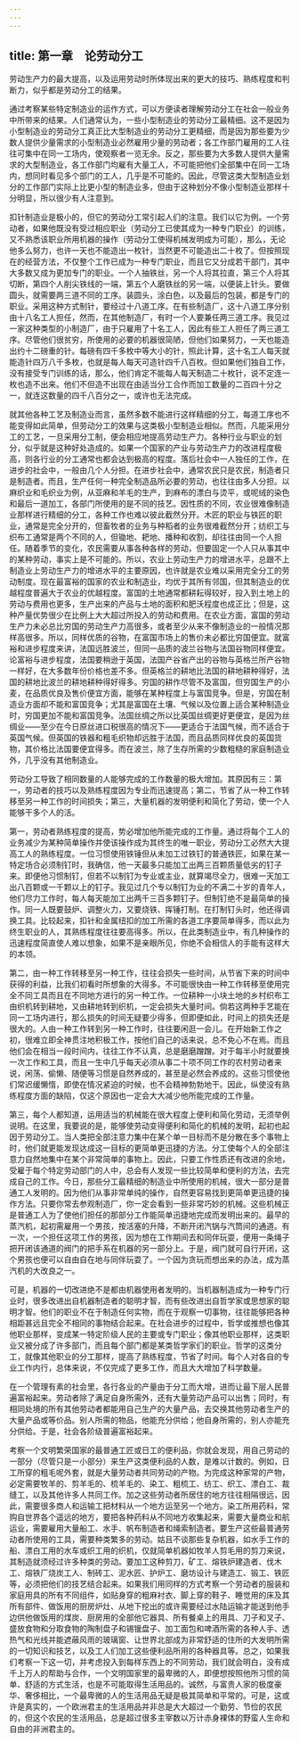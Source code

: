 ```yaml
---
---
---
```

title: 第一章　论劳动分工
---

劳动生产力的最大提高，以及运用劳动时所体现出来的更大的技巧、熟练程度和判断力，似乎都是劳动分工的结果。

通过考察某些特定制造业的运作方式，可以方便读者理解劳动分工在社会一般业务中所带来的结果。人们通常认为，一些小型制造业的劳动分工最精细。这不是因为小型制造业的劳动分工真正比大型制造业的劳动分工更精细，而是因为那些要为少数人提供少量需求的小型制造业必然雇用少量的劳动者；各工作部门雇用的工人往往可集中在同一工场内，使观察者一览无余。反之，那些要为大多数人提供大量需求的大型制造业，各工作部门均雇有大量工人，不可能把他们全部集中在同一工场内，想同时看见多个部门的工人，几乎是不可能的。因此，尽管这类大型制造业划分的工作部门实际上比更小型的制造业多，但由于这种划分不像小型制造业那样十分明显，所以很少有人注意到。

扣针制造业是极小的，但它的劳动分工常引起人们的注意。我们以它为例。一个劳动者，如果他既没有受过相应职业（劳动分工已使其成为一种专门职业）的训练，又不熟悉该职业所用机器的操作（劳动分工使得机械发明成为可能），那么，无论他多么努力，也许一天也不能造出一枚针，当然更不可能造出二十枚了。但按照现在的经营方法，不仅整个工作已成为一种专门职业，而且它又分成若干部门，其中大多数又成为更加专门的职业。一个人抽铁丝，另一个人将其拉直，第三个人将其切断，第四个人削尖铁线的一端，第五个人磨铁丝的另一端，以便装上针头。要做圆头，就需要两三道不同的工序。装圆头，涂白色，以及最后的包装，都是专门的职业。采用这种方式制针，要经过十八道工序。在有些制造厂，这十八道工序分别由十八名工人担任，然而，在其他制造厂，有时一个人要兼任两三道工序。我见过一家这种类型的小制造厂，由于只雇用了十名工人，因此有些工人担任了两三道工序。尽管他们很贫穷，所使用的必要的机器很简陋，但他们如果努力，一天也能造出约十二磅重的针。每磅有四千多枚中等大小的针，照此计算，这十名工人每天就能造针四万八千多枚，也就是每人每天可造针四千八百枚。但如果他们独自工作，没有接受专门训练的话，那么，他们肯定不能每人每天制造二十枚针，说不定连一枚也造不出来。他们不但造不出现在由适当分工合作而加工数量的二百四十分之一，就连这数量的四千八百分之一，或许也无法完成。

就其他各种工艺及制造业而言，虽然多数不能进行这样精细的分工，每道工序也不能变得如此简单，但劳动分工的效果与这类极小型制造业相似。然而，凡能采用分工的工艺，一旦采用分工制，便会相应地提高劳动生产力。各种行业与职业的划分，似乎就是这种好处造成的。如果一个国家的产业与劳动生产力的改进程度极高，则各行业的分工通常也都会达到极高的程度。落后社会中一人独任的工作，在进步的社会中，一般由几个人分担。在进步社会中，通常农民只是农民，制造者只是制造者。而且，生产任何一种完全制造品所必要的劳动，也往往由多人分担。以麻织业和毛织业为例，从亚麻和羊毛的生产，到麻布的漂白与烫平，或呢绒的染色和最后一道加工，各部门所使用的是不同的技艺。因性质的不同，农业很难像制造业那样进行精细的分工，各种工作也难以彼此截然分开。木匠的职业与铁匠的职业，通常是完全分开的，但畜牧者的业务与种稻者的业务很难截然分开；纺织工与织布工通常是两个不同的人，但锄地、耙地、播种和收割，却往往由同一个人担任。随着季节的变化，农民需要从事各种各样的劳动，但要固定一个人只从事其中的某种劳动，事实上是不可能的。所以，农业上劳动生产力的增进水平，总跟不上制造业上劳动生产力的增进水平的主要原因，也许就是农业难以采用完全分工的劳动制度。现在最富裕的国家的农业和制造业，均优于其所有邻国，但其制造业的优越程度普遍大于农业的优越程度。富国的土地通常都耕耘得较好，投入到土地上的劳动与费用也更多，生产出来的产品与土地的面积和肥沃程度也成正比；但是，这种产量优势很少在比例上大大超过所投入的劳动和费用。在农业方面，富国的劳动生产力未必总比穷国的劳动生产力高很多，或者至少从来不像制造业的一般情况那样高很多。所以，同样优质的谷物，在富国市场上的售价未必都比穷国便宜。就富裕和进步程度来讲，法国远胜波兰，但同一品质的波兰谷物与法国谷物同样便宜。论富裕与进步程度，法国要稍逊于英国，法国产谷省产出的谷物与英格兰所产谷物一样好，在大多数年份价格也差不多。但英格兰的耕地比法国的耕地耕种得好，法国的耕地比波兰的耕地耕种得好得多。穷国的耕作尽管不及富国，但穷国生产的小麦，在品质优良及售价便宜方面，能够在某种程度上与富国竞争。但是，穷国在制造业方面却不能和富国竞争；尤其是富国在土壤、气候以及位置上适合某种制造业时，穷国更加不能和富国竞争。法国丝绸之所以比英国丝绸更好更便宜，是因为丝绸业——至少在今日原丝进口税很高的情况下——更适合于法国气候，而不适合于英国气候。但英国的铁器和粗毛织物却远胜于法国，而且品质同样优良的英国货物，其价格比法国要便宜得多。而在波兰，除了生存所需的少数粗糙的家庭制造业外，几乎没有其他制造业。

劳动分工导致了相同数量的人能够完成的工作数量的极大增加。其原因有三：第一，劳动者的技巧以及熟练程度因为专业而迅速提高；第二，节省了从一种工作转移至另一种工作的时间损失；第三，大量机器的发明便利和简化了劳动，使一个人能够干多个人的活。

第一，劳动者熟练程度的提高，势必增加他所能完成的工作量。通过将每个工人的业务减少为某种简单操作并使该操作成为其终生的唯一职业，劳动分工必然大大提高工人的熟练程度。一位习惯使用铁锤但从未加工过铁钉的普通铁匠，如果在某一特定场合必须制钉时，我确信，他一天最多只能加工出两三百颗质量低劣的钉子来。即便他习惯制钉，但若不以制钉为专业或主业，就算竭尽全力，很难一天加工出八百颗或一千颗以上的钉子。我见过几个专以制钉为业的不满二十岁的青年人，他们尽力工作时，每人每天能加工出两千三百多颗钉子。但制钉绝不是最简单的操作。同一人既要鼓炉、调整火力，又要烧铁、挥锤打制。在打制钉头时，他还得调换工具。比较起来，扣针和金属纽扣的加工所需的各道工序要简单得多，而以此为终生职业的人，其熟练程度往往要高得多。所以，在此类制造业中，有几种操作的迅速程度简直使人难以想象，如果不是亲眼所见，你绝不会相信人的手能有这样大的本领。

第二，由一种工作转移至另一种工作，往往会损失一些时间，从节省下来的时间中获得的利益，比我们初看时所想象的大得多。不可能很快由一种工作转移至使用完全不同工具而且在不同地方进行的另一种工作。一位耕种一小块土地的乡村织布工由织机转到耕地，又由耕地转到织机，一定会损失大量时间。倘若这两种手艺能在同一工场内进行，那么损失的时间无疑要少得多，但即便如此，时间上的损失还是很大的。人由一种工作转到另一种工作时，往往要闲逛一会儿。在开始新工作之初，很难立即全神贯注地积极工作，按他们自己的话来说，总不免心不在焉。而且他们会在相当一段时间内，往往工作不认真，总是磨磨蹭蹭。对于每半小时就要换一次工作和工具，而且一生中几乎每天必须从事二十项不同工作的农村劳动者来说，闲荡、偷懒、随便等习惯是自然养成的，甚至是必然会养成的。这些习惯使他们常迟缓懒惰，即使在情况紧迫的时候，也不会精神勃勃地干。因此，纵使没有熟练程度方面的缺陷，仅这个原因也一定会大大减少他所能完成的工作量。

第三，每个人都知道，运用适当的机械能在很大程度上便利和简化劳动，无须举例说明。在这里，我要说的是，能够使劳动变得便利和简化的机械的发明，起初也起因于劳动分工。当人类把全部注意力集中在某个单一目标而不是分散在多个事物上时，他们就更能发现达成这一目标的更简单更迅捷的方法。分工使每个人的全部注意力自然地集中在某个非常简单的事物上。因此，只要工作性质还有改进的余地，受雇于每个特定劳动部门的人中，总会有人发现一些比较简单和便利的方法，去完成自己的工作。今日，那些分工最精细的制造业中所使用的机械，很大一部分是普通工人发明的。因为他们从事非常单纯的操作，自然更容易找到更简单更迅捷的操作方法。只要你常去参观制造厂，你一定会看到一些非常巧妙的机械。这些机械正是普通工人为了使他们担任的那部分工作能简单迅捷地完成而发明出来的。最早的蒸汽机，起初需雇用一个男孩，按活塞的升降，不断开闭汽锅与汽筒间的通道。有一次，一个担任这项工作的男孩，因为想在工作期间去和同伴玩耍，便用一条绳子把开闭该通道的阀门的把手系在机器的另一部分上。于是，阀门就可自行开闭，这个男孩也便可以自由自在地与同伴玩耍了。一个因为贪玩而想出来的办法，成为蒸汽机的大改良之一。

可是，机器的一切改进绝不是都由机器使用者发明的。当机器制造成为一种专门行业时，很多改进出自机器制造者的聪明才智，而有些改进出自哲学家或思想家的聪明才智。他们的职业不在于制造任何实物，而在于观察一切事物，往往能够把各种相距甚远且完全不相同的事物结合起来。在社会进步的过程中，哲学或推想也像其他职业那样，变成某一特定阶级人民的主要或专门职业；像其他职业那样，这类职业又被分成了许多部门，而且每个部门都是某类哲学家们的职业。哲学的这类分工，就像其他职业的分工那样，提高了熟练程度，节省了时间。每个人对各自的专业工作内行，总体来说，不仅完成了更多工作，而且大大增加了科学数量。

在一个管理有素的社会里，各行各业的产量由于分工而大增，进而让最下层人民普遍富裕起来。劳动者除了满足自身所需外，还有大量劳动产品可以出售；同时，有相同处境的所有其他劳动者都能用自己生产的大量产品，去交换其他劳动者生产的大量产品或等价品。别人所需的物品，他能充分供给；他自身所需的，别人亦能充分供给。于是，社会各阶级普遍富裕起来。

考察一个文明繁荣国家的最普通工匠或日工的便利品，你就会发现，用自己劳动的一部分（尽管只是一小部分）来生产这类便利品的人数，是难以计数的。例如，日工所穿的粗毛呢外套，就是大量劳动者共同劳动的产物。为完成这种家常的产物，必定需要牧羊的、剪羊毛的、梳羊毛的、染工、粗梳工、纺工、织工、漂白工、裁缝工，以及其他许多人共同工作。加之这些劳动者所居住的地方往往相隔很远，因此，需要很多商人和运输工把材料从一个地方运至另一个地方。染工所用药料，常购自世界各个遥远的地方，要把各种药料从不同地方收集起来，需要大量商业和航运业，需要雇用大量船工、水手、帆布制造者和绳索制造者。要生产这些最普通劳动者所使用的工具，需要种类繁多的劳动。姑且不谈那些复杂机器，如水手工作的船、漂白工用的水车或织工用的织机，仅就简单机器如牧羊人剪毛用的剪刀来说，其制造就须经过许多种类的劳动。要加工这种剪刀，矿工、熔铁炉建造者、伐木工、熔铁厂烧炭工人、制砖工、泥水匠、护炉工、磨坊设计与建造工、锻工、铁匠等，必须把他们的技艺结合起来。如果我们用同样的方式考察一个劳动者的服装和家庭用具的所有不同组件，如贴身穿的粗麻衬衣、脚上穿的鞋子、睡觉用的床及其所有部件、做饭用的厨房炉灶、从地下挖出的或许需要经过水陆运输才能送到他手边供他做饭用的煤炭、厨房用的全部他它器具、所有餐桌上的用具、刀子和叉子、盛放食物和分取食物的陶制盘子和锡镴盘子、加工面包和啤酒所需的各种人手、透热气和光线并能遮蔽风雨的玻璃窗、让世界北部成为非常舒适的住所的大发明所需的一切知识和技艺，以及工人们加工这些便利品所用的各种器具等。总之，如果我们考察一下这一切，并考虑投入到每样东西上的不同劳动，我们就会明白，没有成千上万人的帮助与合作，一个文明国家里的最卑微的人，即便想按照他所习惯的简单、舒适的方式生活，也是不可能取得生活用品的。诚然，与富贵人家的极度豪华、奢侈相比，一个最卑微的人的生活用品无疑是极其简单和平常的。可是，这或许是真实的，一个欧洲君主的生活用品并非总是大大超过一个勤劳、节俭的农民的，但这个农民的生活用品，总是超过很多主宰数以万计赤身裸体的野蛮人生命和自由的非洲君主的。